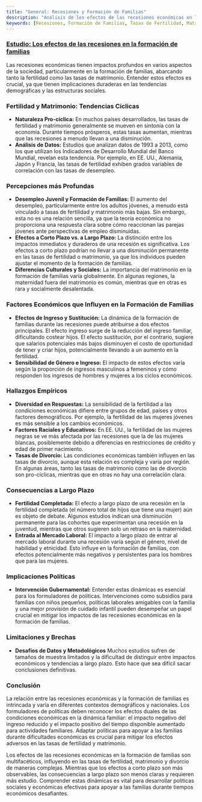 ```yaml
---
title: "General: Recesiones y Formación de Familias"
description: "Análisis de los efectos de las recesiones económicas en la formación de familias, este estudio examina las tasas de fertilidad, matrimonio y divorcio, con un enfoque en variaciones demográficas y nacionales."
keywords: [Recesiones, Formación de Familias, Tasas de Fertilidad, Matrimonio, Divorcio, Impacto Económico, Tendencias Demográficas, Implicaciones Políticas, Descensos Económicos]
---
```


### [Estudio: Los efectos de las recesiones en la formación de familias](https://www.econstor.eu/bitstream/10419/148473/1/iza-wol-248.pdf)

Las recesiones económicas tienen impactos profundos en varios aspectos de la sociedad, particularmente en la formación de familias, abarcando tanto la fertilidad como las tasas de matrimonio. Entender estos efectos es crucial, ya que tienen implicaciones duraderas en las tendencias demográficas y las estructuras sociales.

### **Fertilidad y Matrimonio: Tendencias Cíclicas**

* **Naturaleza Pro-cíclica:** En muchos países desarrollados, las tasas de fertilidad y matrimonio generalmente se mueven en sintonía con la economía. Durante tiempos prósperos, estas tasas aumentan, mientras que las recesiones a menudo llevan a una disminución.
* **Análisis de Datos:** Estudios que analizan datos de 1993 a 2013, como los que utilizan los Indicadores de Desarrollo Mundial del Banco Mundial, revelan esta tendencia. Por ejemplo, en EE. UU., Alemania, Japón y Francia, las tasas de fertilidad exhiben grados variables de correlación con las tasas de desempleo.

### **Percepciones más Profundas**

* **Desempleo Juvenil y Formación de Familias:** El aumento del desempleo, particularmente entre los adultos jóvenes, a menudo está vinculado a tasas de fertilidad y matrimonio más bajas. Sin embargo, esta no es una relación sencilla, ya que la teoría económica no proporciona una respuesta clara sobre cómo reaccionan las parejas jóvenes ante perspectivas de empleo disminuidas.
* **Efectos a Corto Plazo vs. a Largo Plazo:** La distinción entre los impactos inmediatos y duraderos de una recesión es significativa. Los efectos a corto plazo podrían no llevar a una disminución permanente en las tasas de fertilidad o matrimonio, ya que los individuos pueden ajustar el momento de la formación de familias.
* **Diferencias Culturales y Sociales:** La importancia del matrimonio en la formación de familias varía globalmente. En algunas regiones, la maternidad fuera del matrimonio es común, mientras que en otras es rara y socialmente desalentada.

### **Factores Económicos que Influyen en la Formación de Familias**

* **Efectos de Ingreso y Sustitución:** La dinámica de la formación de familias durante las recesiones puede atribuirse a dos efectos principales. El efecto ingreso surge de la reducción del ingreso familiar, dificultando costear hijos. El efecto sustitución, por el contrario, sugiere que salarios potenciales más bajos disminuyen el costo de oportunidad de tener y criar hijos, potencialmente llevando a un aumento en la fertilidad.
* **Sensibilidad de Género e Ingreso:** El impacto de estos efectos varía según la proporción de ingresos masculinos a femeninos y cómo responden los ingresos de hombres y mujeres a los ciclos económicos.

### **Hallazgos Empíricos**

* **Diversidad en Respuestas:** La sensibilidad de la fertilidad a las condiciones económicas difiere entre grupos de edad, países y otros factores demográficos. Por ejemplo, la fertilidad de las mujeres jóvenes es más sensible a los cambios económicos.
* **Factores Raciales y Educativos:** En EE. UU., la fertilidad de las mujeres negras se ve más afectada por las recesiones que la de las mujeres blancas, posiblemente debido a diferencias en restricciones de crédito y edad de primer nacimiento.
* **Tasas de Divorcio:** Las condiciones económicas también influyen en las tasas de divorcio, aunque esta relación es compleja y varía por región. En algunas áreas, tanto las tasas de matrimonio como las de divorcio son pro-cíclicas, mientras que en otras no hay una correlación clara.

### **Consecuencias a Largo Plazo**

* **Fertilidad Completada:** El efecto a largo plazo de una recesión en la fertilidad completada (el número total de hijos que tiene una mujer) aún es objeto de debate. Algunos estudios indican una disminución permanente para las cohortes que experimentan una recesión en la juventud, mientras que otros sugieren solo un retraso en la maternidad.
* **Entrada al Mercado Laboral:** El impacto a largo plazo de entrar al mercado laboral durante una recesión varía según el género, nivel de habilidad y etnicidad. Esto influye en la formación de familias, con efectos potencialmente más negativos y persistentes para los hombres que para las mujeres.

### **Implicaciones Políticas**

* **Intervención Gubernamental:** Entender estas dinámicas es esencial para los formuladores de políticas. Intervenciones como subsidios para familias con niños pequeños, políticas laborales amigables con la familia y una mejor provisión de cuidado infantil pueden desempeñar un papel crucial en mitigar los impactos de las recesiones económicas en la formación de familias.

### **Limitaciones y Brechas**

* **Desafíos de Datos y Metodológicos** Muchos estudios sufren de tamaños de muestra limitados y la dificultad de distinguir entre impactos económicos y tendencias a largo plazo. Esto hace que sea difícil sacar conclusiones definitivas.

### **Conclusión**

La relación entre las recesiones económicas y la formación de familias es intrincada y varía en diferentes contextos demográficos y nacionales. Los formuladores de políticas deben reconocer los efectos duales de las condiciones económicas en la dinámica familiar: el impacto negativo del ingreso reducido y el impacto positivo del tiempo disponible aumentado para actividades familiares. Adaptar políticas para apoyar a las familias durante dificultades económicas es crucial para mitigar los efectos adversos en las tasas de fertilidad y matrimonio.

Los efectos de las recesiones económicas en la formación de familias son multifacéticos, influyendo en las tasas de fertilidad, matrimonio y divorcio de maneras complejas. Mientras que los efectos a corto plazo son más observables, las consecuencias a largo plazo son menos claras y requieren más estudio. Comprender estas dinámicas es vital para desarrollar políticas sociales y económicas efectivas para apoyar a las familias durante tiempos económicos desafiantes.

